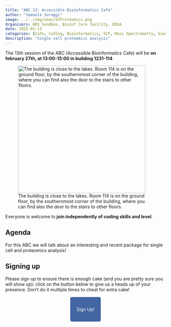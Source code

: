 ```yaml
---
title: "ABC.13: Accessible Bioinformatics Cafe"
author: "Samuele Soraggi"
image: ../../img/news/SCProteomics.png
Organizers: HDS Sandbox, Bioinf Core facility, DDSA
date: 2025-03-13
categories: [Cafe, Coding, Bioinformatics, SCP, Mass Spectrometry, Single cell proteomics]
description: "Single cell proteomics analysis"
---
```


The 13th session of the ABC (Accessible Bioinformatics Cafe) will be **on february 27th, at 13:00-15:00 in building 1231-114**

![The building is close to the lakes. Room 114 is on the ground floor, by the southernmost corner of the building, where you can find also the door to the stairs to other floors.](../../img/news/bartholin1231-114.png){width=400px}

Everyone is welcome to **join independently of coding skills and level**. 

## Agenda
 
For this ABC we will talk about an interesting and recent package for single cell and proteomics analysis!

## Signing up

Please sign up to ensure there is enough cake (and you are pretty sure you will show up): click on the button below to give us a heads up of your presence. Don't do it multiple times to cheat for extra cake!

&nbsp;

 <p align="center">
  <a href="https://docs.google.com/forms/d/e/1FAIpQLSdAE508V3GyY0-c3ZzoDAzouwArZ6mL1JqmJ4WcCM8rfjsA1Q/viewform?usp=header" style="background-color: #4266A1; color: #FFFFFF; padding: 30px 20px; text-decoration: none; border-radius: 5px;">
    Sign Up!
  </a>
</p>
